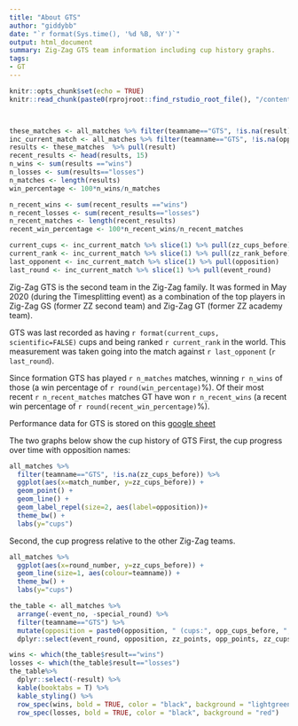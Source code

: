 ```yaml
---
title: "About GTS"
author: "giddybb"
date: "`r format(Sys.time(), '%d %B, %Y')`"
output: html_document
summary: Zig-Zag GTS team information including cup history graphs.
tags:
- GT
---
```


```r
knitr::opts_chunk$set(echo = TRUE)
knitr::read_chunk(paste0(rprojroot::find_rstudio_root_file(), "/content/project/common_project_code.R"))

```


```r
```


```r

```




```r
these_matches <- all_matches %>% filter(teamname=="GTS", !is.na(result)) %>% arrange(-event_no, -round_number)
inc_current_match <- all_matches %>% filter(teamname=="GTS", !is.na(opposition), !is.na(zz_cups_before), !is.na(zz_rank_before)) %>% arrange(-event_no, -round_number)
results <- these_matches  %>% pull(result) 
recent_results <- head(results, 15)
n_wins <- sum(results =="wins")
n_losses <- sum(results=="losses")
n_matches <- length(results)
win_percentage <- 100*n_wins/n_matches

n_recent_wins <- sum(recent_results =="wins")
n_recent_losses <- sum(recent_results=="losses")
n_recent_matches <- length(recent_results)
recent_win_percentage <- 100*n_recent_wins/n_recent_matches

current_cups <- inc_current_match %>% slice(1) %>% pull(zz_cups_before)
current_rank <- inc_current_match %>% slice(1) %>% pull(zz_rank_before)
last_opponent <- inc_current_match %>% slice(1) %>% pull(opposition)
last_round <- inc_current_match %>% slice(1) %>% pull(event_round)


```

Zig-Zag GTS is the second team in the Zig-Zag family. It was formed in May 2020 (during the Timesplitting event) as a combination of the top players in Zig-Zag GS (former ZZ second team) and Zig-Zag GT (former ZZ academy team). 

GTS  was last recorded as having `r format(current_cups, scientific=FALSE)` cups and being ranked `r current_rank` in the world. This measurement was taken going into the match against `r last_opponent` (`r last_round`).

Since formation GTS has played `r n_matches` matches, winning `r n_wins` of those (a win percentage of `r round(win_percentage)`%). Of their most recent `r n_recent_matches` matches GT have won `r n_recent_wins` (a recent win percentage of `r round(recent_win_percentage)`%).  

Performance data for GTS is stored on this [google sheet](https://docs.google.com/spreadsheets/d/1oGTfeDSjWoqHaOZYrw09kMxP42bo_sBBVVKJbEThsMI/edit?usp=sharing)

The two graphs below show the cup history of GTS First, the cup progress over time with opposition names:

```r


all_matches %>%
  filter(teamname=="GTS", !is.na(zz_cups_before)) %>%
  ggplot(aes(x=match_number, y=zz_cups_before)) +
  geom_point() +
  geom_line() +
  geom_label_repel(size=2, aes(label=opposition))+
  theme_bw() +
  labs(y="cups")


```


Second, the cup progress relative to the other Zig-Zag teams. 

```r

all_matches %>%
  ggplot(aes(x=round_number, y=zz_cups_before)) +
  geom_line(size=1, aes(colour=teamname)) +
  theme_bw() +
  labs(y="cups")
```


```r
the_table <- all_matches %>%
  arrange(-event_no, -special_round) %>%
  filter(teamname=="GTS") %>%
  mutate(opposition = paste0(opposition, " (cups:", opp_cups_before, "; rank: ", opp_rank_before, ")"))%>%
  dplyr::select(event_round, opposition, zz_points, opp_points, zz_cups_before, zz_cup_change, result) 

wins <- which(the_table$result=="wins")
losses <- which(the_table$result=="losses")
the_table%>%
  dplyr::select(-result) %>%
  kable(booktabs = T) %>%
  kable_styling() %>%
  row_spec(wins, bold = TRUE, color = "black", background = "lightgreen") %>%
  row_spec(losses, bold = TRUE, color = "black", background = "red") 
  
```

